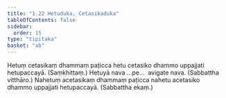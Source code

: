 ```yaml
---
title: "1.22 Hetuduka, Cetasikaduka"
tableOfContents: false
sidebar:
  order: 15
type: "tipitaka"
basket: "ab"
---
```



<DynamicBreadcrumb />

<Division number="46">

<Paragraph number="134">
Hetuṃ cetasikaṃ dhammaṃ paṭicca hetu cetasiko dhammo uppajjati hetupaccayā. (Saṃkhittaṃ.)
</Paragraph>

<Paragraph number="135">
Hetuyā nava …pe…  avigate nava. (Sabbattha vitthāro.)
</Paragraph>

<Paragraph number="136">
Nahetuṃ acetasikaṃ dhammaṃ paṭicca nahetu acetasiko dhammo uppajjati hetupaccayā. (Sabbattha ekaṃ.)
</Paragraph>
</Division>